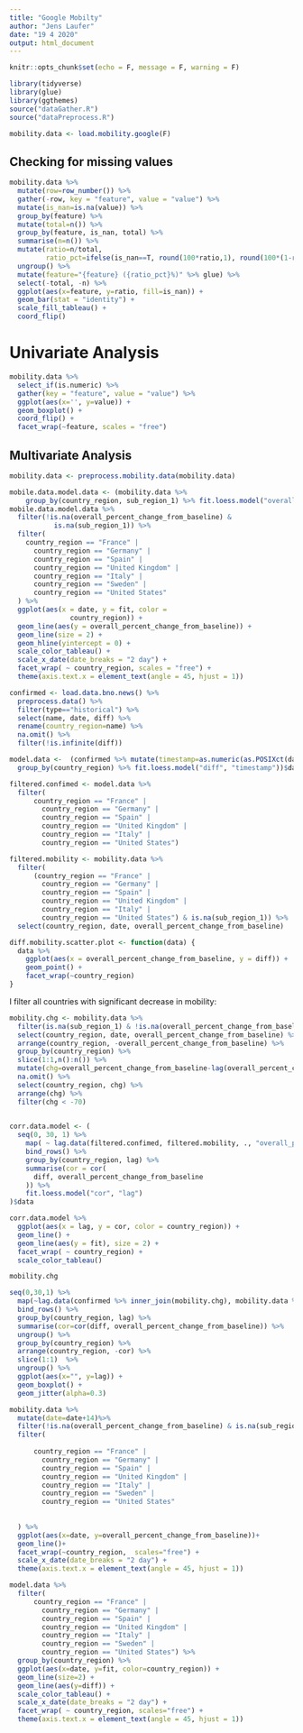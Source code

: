 ```yaml
---
title: "Google Mobilty"
author: "Jens Laufer"
date: "19 4 2020"
output: html_document
---
```


```r
knitr::opts_chunk$set(echo = F, message = F, warning = F)
```

```r
library(tidyverse)
library(glue)
library(ggthemes)
source("dataGather.R")
source("dataPreprocess.R")
```

```r
mobility.data <- load.mobility.google(F) 
```




## Checking for missing values 



```r

mobility.data %>% 
  mutate(row=row_number()) %>% 
  gather(-row, key = "feature", value = "value") %>% 
  mutate(is_nan=is.na(value)) %>% 
  group_by(feature) %>% 
  mutate(total=n()) %>% 
  group_by(feature, is_nan, total) %>% 
  summarise(n=n()) %>%
  mutate(ratio=n/total, 
         ratio_pct=ifelse(is_nan==T, round(100*ratio,1), round(100*(1-ratio),1))) %>% 
  ungroup() %>%
  mutate(feature="{feature} ({ratio_pct}%)" %>% glue) %>% 
  select(-total, -n) %>% 
  ggplot(aes(x=feature, y=ratio, fill=is_nan)) +
  geom_bar(stat = "identity") +
  scale_fill_tableau() +
  coord_flip()

```




# Univariate Analysis



```r
mobility.data %>% 
  select_if(is.numeric) %>% 
  gather(key = "feature", value = "value") %>% 
  ggplot(aes(x='', y=value)) +
  geom_boxplot() +
  coord_flip() +
  facet_wrap(~feature, scales = "free") 
```



## Multivariate Analysis

```r
mobility.data <- preprocess.mobility.data(mobility.data)
```



```r

mobile.data.model.data <- (mobility.data %>% 
    group_by(country_region, sub_region_1) %>% fit.loess.model("overall_percent_change_from_baseline", "timestamp"))$data
mobile.data.model.data %>%
  filter(!is.na(overall_percent_change_from_baseline) &
           is.na(sub_region_1)) %>%
  filter(
    country_region == "France" |
      country_region == "Germany" |
      country_region == "Spain" |
      country_region == "United Kingdom" |
      country_region == "Italy" |
      country_region == "Sweden" |
      country_region == "United States"
  ) %>%
  ggplot(aes(x = date, y = fit, color =
               country_region)) +
  geom_line(aes(y = overall_percent_change_from_baseline)) +
  geom_line(size = 2) +
  geom_hline(yintercept = 0) +
  scale_color_tableau() +
  scale_x_date(date_breaks = "2 day") +
  facet_wrap( ~ country_region, scales = "free") +
  theme(axis.text.x = element_text(angle = 45, hjust = 1))

```



```r
confirmed <- load.data.bno.news() %>% 
  preprocess.data() %>% 
  filter(type=="historical") %>% 
  select(name, date, diff) %>% 
  rename(country_region=name) %>% 
  na.omit() %>% 
  filter(!is.infinite(diff))
```






```r
model.data <-  (confirmed %>% mutate(timestamp=as.numeric(as.POSIXct(date))) %>% 
  group_by(country_region) %>% fit.loess.model("diff", "timestamp"))$data
```









```r
filtered.confimed <- model.data %>% 
  filter(
      country_region == "France" |
        country_region == "Germany" |
        country_region == "Spain" |
        country_region == "United Kingdom" |
        country_region == "Italy" |
        country_region == "United States") 
```

```r
filtered.mobility <- mobility.data %>% 
  filter(
      (country_region == "France" |
        country_region == "Germany" |
        country_region == "Spain" |
        country_region == "United Kingdom" |
        country_region == "Italy" |
        country_region == "United States") & is.na(sub_region_1)) %>% 
  select(country_region, date, overall_percent_change_from_baseline) 
```



```r
diff.mobility.scatter.plot <- function(data) {
  data %>%
    ggplot(aes(x = overall_percent_change_from_baseline, y = diff)) +
    geom_point() +
    facet_wrap(~country_region)
}
```


I filter all countries with significant decrease in mobility:

```r
mobility.chg <- mobility.data %>% 
  filter(is.na(sub_region_1) & !is.na(overall_percent_change_from_baseline)) %>% 
  select(country_region, date, overall_percent_change_from_baseline) %>% 
  arrange(country_region, -overall_percent_change_from_baseline) %>% 
  group_by(country_region) %>% 
  slice(1:1,n():n()) %>% 
  mutate(chg=overall_percent_change_from_baseline-lag(overall_percent_change_from_baseline)) %>% 
  na.omit() %>% 
  select(country_region, chg) %>% 
  arrange(chg) %>% 
  filter(chg < -70)
  
```




```r

corr.data.model <- (
  seq(0, 30, 1) %>%
    map( ~ lag.data(filtered.confimed, filtered.mobility, ., "overall_percent_change_from_baseline")) %>%
    bind_rows() %>%
    group_by(country_region, lag) %>%
    summarise(cor = cor(
      diff, overall_percent_change_from_baseline
    )) %>%
    fit.loess.model("cor", "lag")
)$data

corr.data.model %>%
  ggplot(aes(x = lag, y = cor, color = country_region)) +
  geom_line() +
  geom_line(aes(y = fit), size = 2) +
  facet_wrap( ~ country_region) +
  scale_color_tableau()
```


```r
mobility.chg
```



```r
seq(0,30,1) %>% 
  map(~lag.data(confirmed %>% inner_join(mobility.chg), mobility.data %>% inner_join(mobility.chg), ., "overall_percent_change_from_baseline")) %>% 
  bind_rows() %>% 
  group_by(country_region, lag) %>% 
  summarise(cor=cor(diff, overall_percent_change_from_baseline)) %>% 
  ungroup() %>% 
  group_by(country_region) %>% 
  arrange(country_region, -cor) %>% 
  slice(1:1)  %>% 
  ungroup() %>% 
  ggplot(aes(x="", y=lag)) +
  geom_boxplot() +
  geom_jitter(alpha=0.3)
```

```r
mobility.data %>% 
  mutate(date=date+14)%>%
  filter(!is.na(overall_percent_change_from_baseline) & is.na(sub_region_1)) %>% 
  filter(
    
      country_region == "France" |
        country_region == "Germany" |
        country_region == "Spain" |
        country_region == "United Kingdom" |
        country_region == "Italy" |
        country_region == "Sweden" |
        country_region == "United States"
    
    
  ) %>% 
  ggplot(aes(x=date, y=overall_percent_change_from_baseline))+
  geom_line()+
  facet_wrap(~country_region,  scales="free") +
  scale_x_date(date_breaks = "2 day") +
  theme(axis.text.x = element_text(angle = 45, hjust = 1))
```

```r
model.data %>% 
  filter(
      country_region == "France" |
        country_region == "Germany" |
        country_region == "Spain" |
        country_region == "United Kingdom" |
        country_region == "Italy" |
        country_region == "Sweden" |
        country_region == "United States") %>% 
  group_by(country_region) %>% 
  ggplot(aes(x=date, y=fit, color=country_region)) +
  geom_line(size=2) + 
  geom_line(aes(y=diff)) +
  scale_color_tableau() +
  scale_x_date(date_breaks = "2 day") +
  facet_wrap( ~ country_region, scales="free") +
  theme(axis.text.x = element_text(angle = 45, hjust = 1))
```

